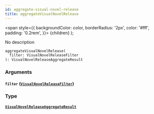```yaml
---
id: aggregate-visual-novel-release
title: aggregateVisualNovelRelease
---
```


<span
style={{
      backgroundColor: color,
      borderRadius: '2px',
      color: '#fff',
      padding: '0.2rem',
    }}>
{children}
</span>
);

No description

```graphql
aggregateVisualNovelRelease(
  filter: VisualNovelReleaseFilter
): VisualNovelReleaseAggregateResult

```

### Arguments

#### `filter` ([`VisualNovelReleaseFilter`](/docs/schema/inputs/visual-novel-release-filter))

### Type

#### [`VisualNovelReleaseAggregateResult`](/docs/schema/objects/visual-novel-release-aggregate-result)
